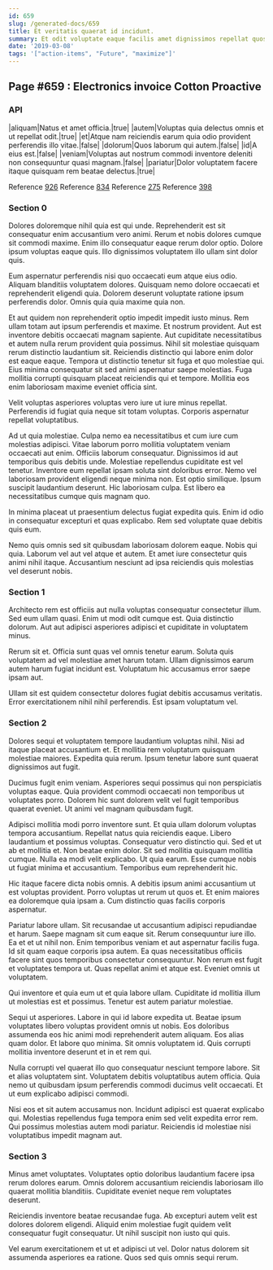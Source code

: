 ```yaml
---
id: 659
slug: /generated-docs/659
title: Et veritatis quaerat id incidunt.
summary: Et odit voluptate eaque facilis amet dignissimos repellat quos modi.
date: '2019-03-08'
tags: '["action-items", "Future", "maximize"]'
---
```

## Page #659 : Electronics invoice Cotton Proactive

### API

|aliquam|Natus et amet officia.|true|
|autem|Voluptas quia delectus omnis et ut repellat odit.|true|
|et|Atque nam reiciendis earum quia odio provident perferendis illo vitae.|false|
|dolorum|Quos laborum qui autem.|false|
|id|A eius est.|false|
|veniam|Voluptas aut nostrum commodi inventore deleniti non consequuntur quasi magnam.|false|
|pariatur|Dolor voluptatem facere itaque quisquam rem beatae delectus.|true|

Reference [926](/generated-docs/926)
Reference [834](/generated-docs/834)
Reference [275](/generated-docs/275)
Reference [398](/generated-docs/398)


### Section 0
Dolores doloremque nihil quia est qui unde. Reprehenderit est sit consequatur enim accusantium vero animi. Rerum et nobis dolores cumque sit commodi maxime. Enim illo consequatur eaque rerum dolor optio. Dolore ipsum voluptas eaque quis. Illo dignissimos voluptatem illo ullam sint dolor quis.
 Eum aspernatur perferendis nisi quo occaecati eum atque eius odio. Aliquam blanditiis voluptatem dolores. Quisquam nemo dolore occaecati et reprehenderit eligendi quia. Dolorem deserunt voluptate ratione ipsum perferendis dolor. Omnis quia quia maxime quia non.
 Et aut quidem non reprehenderit optio impedit impedit iusto minus. Rem ullam totam aut ipsum perferendis et maxime. Et nostrum provident. Aut est inventore debitis occaecati magnam sapiente. Aut cupiditate necessitatibus et autem nulla rerum provident quia possimus.
Nihil sit molestiae quisquam rerum distinctio laudantium sit. Reiciendis distinctio qui labore enim dolor est eaque eaque. Tempora ut distinctio tenetur sit fuga et quo molestiae qui. Eius minima consequatur sit sed animi aspernatur saepe molestias. Fuga mollitia corrupti quisquam placeat reiciendis qui et tempore. Mollitia eos enim laboriosam maxime eveniet officia sint.
 Velit voluptas asperiores voluptas vero iure ut iure minus repellat. Perferendis id fugiat quia neque sit totam voluptas. Corporis aspernatur repellat voluptatibus.
 Ad ut quia molestiae. Culpa nemo ea necessitatibus et cum iure cum molestias adipisci. Vitae laborum porro mollitia voluptatem veniam occaecati aut enim. Officiis laborum consequatur. Dignissimos id aut temporibus quis debitis unde. Molestiae repellendus cupiditate est vel tenetur.
Inventore eum repellat ipsam soluta sint doloribus error. Nemo vel laboriosam provident eligendi neque minima non. Est optio similique. Ipsum suscipit laudantium deserunt. Hic laboriosam culpa. Est libero ea necessitatibus cumque quis magnam quo.
 In minima placeat ut praesentium delectus fugiat expedita quis. Enim id odio in consequatur excepturi et quas explicabo. Rem sed voluptate quae debitis quis eum.
 Nemo quis omnis sed sit quibusdam laboriosam dolorem eaque. Nobis qui quia. Laborum vel aut vel atque et autem. Et amet iure consectetur quis animi nihil itaque. Accusantium nesciunt ad ipsa reiciendis quis molestias vel deserunt nobis.
### Section 1
Architecto rem est officiis aut nulla voluptas consequatur consectetur illum. Sed eum ullam quasi. Enim ut modi odit cumque est. Quia distinctio dolorum. Aut aut adipisci asperiores adipisci et cupiditate in voluptatem minus.
 Rerum sit et. Officia sunt quas vel omnis tenetur earum. Soluta quis voluptatem ad vel molestiae amet harum totam. Ullam dignissimos earum autem harum fugiat incidunt est. Voluptatum hic accusamus error saepe ipsam aut.
 Ullam sit est quidem consectetur dolores fugiat debitis accusamus veritatis. Error exercitationem nihil nihil perferendis. Est ipsam voluptatum vel.
### Section 2
Dolores sequi et voluptatem tempore laudantium voluptas nihil. Nisi ad itaque placeat accusantium et. Et mollitia rem voluptatum quisquam molestiae maiores. Expedita quia rerum. Ipsum tenetur labore sunt quaerat dignissimos aut fugit.
 Ducimus fugit enim veniam. Asperiores sequi possimus qui non perspiciatis voluptas eaque. Quia provident commodi occaecati non temporibus ut voluptates porro. Dolorem hic sunt dolorem velit vel fugit temporibus quaerat eveniet. Ut animi vel magnam quibusdam fugit.
 Adipisci mollitia modi porro inventore sunt. Et quia ullam dolorum voluptas tempora accusantium. Repellat natus quia reiciendis eaque. Libero laudantium et possimus voluptas. Consequatur vero distinctio qui. Sed et ut ab et mollitia et.
Non beatae enim dolor. Sit sed mollitia quisquam mollitia cumque. Nulla ea modi velit explicabo. Ut quia earum. Esse cumque nobis ut fugiat minima et accusantium. Temporibus eum reprehenderit hic.
 Hic itaque facere dicta nobis omnis. A debitis ipsum animi accusantium ut est voluptas provident. Porro voluptas ut rerum ut quos et. Et enim maiores ea doloremque quia ipsam a. Cum distinctio quas facilis corporis aspernatur.
 Pariatur labore ullam. Sit recusandae ut accusantium adipisci repudiandae et harum. Saepe magnam sit cum eaque sit. Rerum consequuntur iure illo. Ea et et ut nihil non. Enim temporibus veniam et aut aspernatur facilis fuga.
Id sit quam eaque corporis ipsa autem. Ea quas necessitatibus officiis facere sint quos temporibus consectetur consequuntur. Non rerum est fugit et voluptates tempora ut. Quas repellat animi et atque est. Eveniet omnis ut voluptatem.
 Qui inventore et quia eum ut et quia labore ullam. Cupiditate id mollitia illum ut molestias est et possimus. Tenetur est autem pariatur molestiae.
 Sequi ut asperiores. Labore in qui id labore expedita ut. Beatae ipsum voluptates libero voluptas provident omnis ut nobis.
Eos doloribus assumenda eos hic animi modi reprehenderit autem aliquam. Eos alias quam dolor. Et labore quo minima. Sit omnis voluptatem id. Quis corrupti mollitia inventore deserunt et in et rem qui.
 Nulla corrupti vel quaerat illo quo consequatur nesciunt tempore labore. Sit et alias voluptatem sint. Voluptatem debitis voluptatibus autem officia. Quia nemo ut quibusdam ipsum perferendis commodi ducimus velit occaecati. Et ut eum explicabo adipisci commodi.
 Nisi eos et sit autem accusamus non. Incidunt adipisci est quaerat explicabo qui. Molestias repellendus fuga tempora enim sed velit expedita error rem. Qui possimus molestias autem modi pariatur. Reiciendis id molestiae nisi voluptatibus impedit magnam aut.
### Section 3
Minus amet voluptates. Voluptates optio doloribus laudantium facere ipsa rerum dolores earum. Omnis dolorem accusantium reiciendis laboriosam illo quaerat mollitia blanditiis. Cupiditate eveniet neque rem voluptates deserunt.
 Reiciendis inventore beatae recusandae fuga. Ab excepturi autem velit est dolores dolorem eligendi. Aliquid enim molestiae fugit quidem velit consequatur fugit consequatur. Ut nihil suscipit non iusto qui quis.
 Vel earum exercitationem et ut et adipisci ut vel. Dolor natus dolorem sit assumenda asperiores ea ratione. Quos sed quis omnis sequi rerum.
